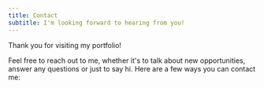 ```yaml
---
title: Contact
subtitle: I'm looking forward to hearing from you!
---
```


Thank you for visiting my portfolio!

Feel free to reach out to me, whether it's to talk about new opportunities, answer any questions or just to say hi. Here are a few ways you can contact me:
